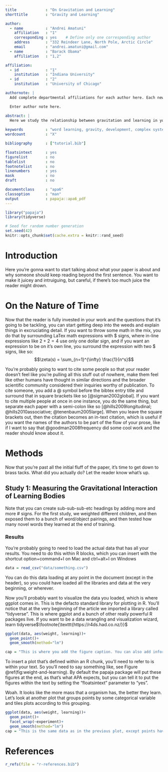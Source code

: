 ```yaml
---
title             : "On Gravitation and Learning"
shorttitle        : "Gravity and Learning"

author: 
  - name          : "Andrei Amatuni"
    affiliation   : "1"
    corresponding : yes    # Define only one corresponding author
    address       : "332 Reindeer Lane, North Pole, Arctic Circle"
    email         : "andrei.amatuni@gmail.com"
  - name          : "Barack Obama"
    affiliation   : "1,2"

affiliation:
  - id            : "1"
    institution   : "Indiana University"
  - id            : "2"
    institution   : "University of Chicago"

authornote: |
  Add complete departmental affiliations for each author here. Each new line herein must be indented, like this line.

  Enter author note here.

abstract: |
  Here we study the relationship between gravitation and learning in young infants. We demonstrate a significant correspondence between the mass of a learning agent and their ability to learn in a series of novel word learning experiments. This has far reaching consequences for our understanding of development and the nature of intelligence and time.
  
keywords          : "word learning, gravity, development, complex systems"
wordcount         : "X"

bibliography      : ["tutorial.bib"]

floatsintext      : yes
figurelist        : no
tablelist         : no
footnotelist      : no
linenumbers       : yes
mask              : no
draft             : no

documentclass     : "apa6"
classoption       : "man"
output            : papaja::apa6_pdf
---
```


```r
library("papaja")
library(tidyverse)
```

```r
# Seed for random number generation
set.seed(42)
knitr::opts_chunk$set(cache.extra = knitr::rand_seed)
```

# Introduction

Here you're gonna want to start talking about what your paper is about and why someone should keep reading beyond the first sentence. You want to make it juicey and intruiguing, but careful, if there's too much juice the reader might drown.

# On the Nature of Time

Now that the reader is fully invested in your work and the questions that it's going to be tackling, you can start getting deep into the weeds and explain things in excruciating detail. If you want to throw some math in the mix, you do that by surrounding LaTex math expressions with \$ signs, where in-line expressions like $2 + 2 = 4$ use only one dollar sign, and if you want an expression to be on it's own line, you surround the expression with two \$ signs, like so: $$\zeta(s) = \sum_{n=1}^{\infty} \frac{1}{n^s}$$

You're probably going to want to cite some people so that your reader doesn't feel like you're pulling all this stuff out of nowhere, make them feel like other humans have thought in similar directions and the broader scientific community considered their inquiries worthy of publication. To cite someone, you add a @ symbol before the bibtex entry title and surround that in square brackets like so [@sigman2002global]. If you want to cite multiple people at once in one instance, you do the same thing, but separate each paper with a semi-colon like so [@hills2009longitudinal; @hills2010associative; @tenenbaum2005large]. When you leave the square brackets out, then the citation becomes an in-text citation, which is useful if you want the names of the authors to be part of the flow of your prose, like if I want to say that @goodman2008frequency did some cool work and the reader should know about it. 

# Methods

Now that you're past all the initial fluff of the paper, it's time to get down to brass tacks. What did you actually do? Let the reader know what's up.

## Study 1: Measuring the Gravitational Interaction of Learning Bodies

Note that you can create sub-sub-sub-etc headings by adding more and more # signs. For the first study, we weighted different children, and then exposed them to a bunch of word/object pairings, and then tested how many novel words they learned at the end of training.


### Results

You're probably going to need to load the actual data that has all your results. You need to do this within R blocks, which you can insert with the shortcut option+command+I on Mac and ctrl+alt+I on Windows

```r
data = read_csv("data/something.csv")
```
 You can do this data loading at any point in the document (except in the header), so you could have loaded all the libraries and data at the very beginning, or wherever.
 
 Now you'll probably want to visualize the data you loaded, which is where ggplot comes in. This is the defacto standard library for plotting in R. You'll notice that at the very beginning of the article we imported a library called "tidyverse". This is where ggplot and a bunch of other really powerful R packages live. If you want to be a data wrangling and visualization wizard, learn tidyverse$\footnote{\texttt{https://r4ds.had.co.nz/}}$
 
```r
ggplot(data, aes(weight, learning))+
  geom_point()+
  geom_smooth(method="lm")

cap = "This is where you add the figure caption. You can also add information about the statistics that"
```
 
To insert a plot that's defined within an R chunk, you'll need to refer to is within your text. So you'll need to say something like, see Figure \@ref(fig:weight-and-learning). By default the papaja package will put these figures at the end, as that's what APA expects, but you can tell it to put the figures within the text by setting the "floatsintext" parameter to "yes". 

Woah. It looks like the more mass that a organism has, the better they learn. Let's look at another plot that groups points by some categorical variable and tiles plots according to this grouping.

```r
ggplot(data, aes(weight, learning))+
  geom_point()+
  facet_wrap(~experiment)+
  geom_smooth(method="lm")
cap = "This is the same data as in the previous plot, except points have been grouped by what experiment they were in, where experiments are numbered 1-4."
```


\newpage

# References
```r
r_refs(file = "r-references.bib")
```

\begingroup
\setlength{\parindent}{-0.5in}
\setlength{\leftskip}{0.5in}

<div id = "refs"></div>
\endgroup
